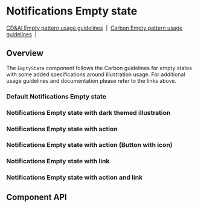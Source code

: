 
# Notifications Empty state

[CD&AI Empty pattern usage guidelines](https://pages.github.ibm.com/cdai-design/pal/patterns/empty-state/usage/)
&nbsp;|&nbsp;
[Carbon Empty pattern usage guidelines](https://www.carbondesignsystem.com/patterns/empty-states-pattern/)
&nbsp;|&nbsp;

## Overview

The `EmptyState` component follows the Carbon guidelines for empty states with
some added specifications around illustration usage. For additional usage
guidelines and documentation please refer to the links above.

### Default Notifications Empty state

<Canvas>
  <Story
    id={getStorybookSlug(
      pkg,
      NotificationsEmptyState.displayName,
      'default',
      'emptystates'
    )}
  />
</Canvas>

### Notifications Empty state with dark themed illustration

<Canvas>
  <Story
    id={getStorybookSlug(
      pkg,
      NotificationsEmptyState.displayName,
      'with-dark-mode-illustration',
      'emptystates'
    )}
  />
</Canvas>

### Notifications Empty state with action

<Canvas>
  <Story
    id={getStorybookSlug(
      pkg,
      NotificationsEmptyState.displayName,
      'with-action',
      'emptystates'
    )}
  />
</Canvas>

### Notifications Empty state with action (Button with icon)

<Canvas>
  <Story
    id={getStorybookSlug(
      pkg,
      NotificationsEmptyState.displayName,
      'with-action-icon-button',
      'emptystates'
    )}
  />
</Canvas>

### Notifications Empty state with link

<Canvas>
  <Story
    id={getStorybookSlug(
      pkg,
      NotificationsEmptyState.displayName,
      'with-link',
      'emptystates'
    )}
  />
</Canvas>

### Notifications Empty state with action and link

<Canvas>
  <Story
    id={getStorybookSlug(
      pkg,
      NotificationsEmptyState.displayName,
      'with-action-and-link',
      'emptystates'
    )}
  />
</Canvas>

## Component API

<Props />
